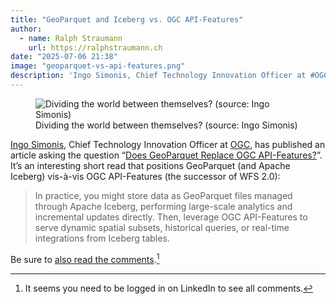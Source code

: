 ```yaml
---
title: "GeoParquet and Iceberg vs. OGC API-Features"
author:
  - name: Ralph Straumann
    url: https://ralphstraumann.ch
date: "2025-07-06 21:38"
image: "geoparquet-vs-api-features.png"
description: 'Ingo Simonis, Chief Technology Innovation Officer at #OGC, has published an article asking the question "Does #GeoParquet Replace OGC API-Features?". The article positions GeoParquet (and #Apache #Iceberg) vis-à-vis OGC API-Features, the successor of WFS 2.0.'
---
```


![Dividing the world between themselves? (source: Ingo Simonis)](geoparquet-vs-api-features.png "Dividing the world between themselves? (source: Ingo Simonis)")

[Ingo Simonis](https://www.linkedin.com/in/ingosimonis/), Chief Technology Innovation Officer at [OGC](https://www.ogc.org), has published an article asking the question "[Does GeoParquet Replace OGC API-Features?](https://www.linkedin.com/pulse/does-geoparquet-replace-ogc-api-features-ingo-simonis-oaiee/)". It's an interesting short read that positions GeoParquet (and Apache Iceberg) vis-à-vis OGC API-Features (the successor of WFS 2.0):

> In practice, you might store data as GeoParquet files managed through 
> Apache Iceberg, performing large-scale analytics and incremental updates
> directly. Then, leverage OGC API-Features to serve dynamic spatial subsets,
> historical queries, or real-time integrations from Iceberg tables.

Be sure to [also read the comments](https://www.linkedin.com/pulse/does-geoparquet-replace-ogc-api-features-ingo-simonis-oaiee/).^[It seems you need to be logged in on LinkedIn to see all comments.]